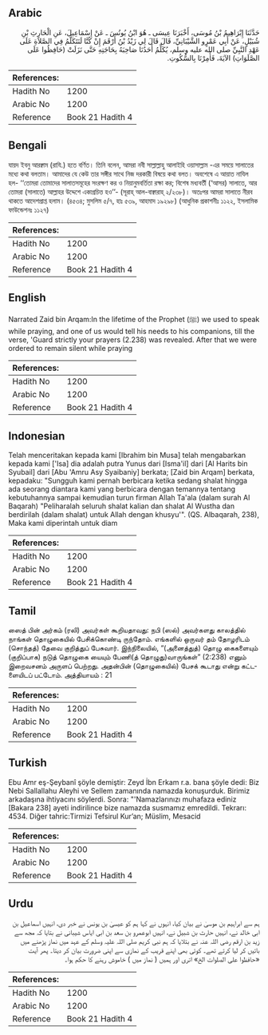 ## Arabic


<div dir="rtl" lang="ar" style={{fontSize:'larger',backgroundColor:'#f8f9fa',padding:20}}>
حَدَّثَنَا إِبْرَاهِيمُ بْنُ مُوسَى، أَخْبَرَنَا عِيسَى ـ هُوَ ابْنُ يُونُسَ ـ عَنْ إِسْمَاعِيلَ، عَنِ الْحَارِثِ بْنِ شُبَيْلٍ، عَنْ أَبِي عَمْرٍو الشَّيْبَانِيِّ، قَالَ قَالَ لِي زَيْدُ بْنُ أَرْقَمَ إِنْ كُنَّا لَنَتَكَلَّمُ فِي الصَّلاَةِ عَلَى عَهْدِ النَّبِيِّ صلى الله عليه وسلم، يُكَلِّمُ أَحَدُنَا صَاحِبَهُ بِحَاجَتِهِ حَتَّى نَزَلَتْ ‏(‏حَافِظُوا عَلَى الصَّلَوَاتِ‏)‏ الآيَةَ، فَأُمِرْنَا بِالسُّكُوتِ‏.‏
</div>
<div style={{backgroundColor:'#f8f9fa',padding:20, marginBottom: 10}}><table> <thead> <tr> <th>References:</th> <th></th> </tr> </thead> <tbody><tr><td>Hadith No</td><td>1200</td></tr><tr><td>Arabic No</td><td>1200</td></tr><tr><td>Reference</td><td>Book 21 Hadith 4</td></tr></tbody></table></div>

## Bengali


<div dir="ltr" lang="bn" style={{fontSize:'larger',backgroundColor:'#f8f9fa',padding:20}}>
যায়দ ইবনু আরক্বাম (রাযি.) হতে বর্ণিত। তিনি বলেন, আমরা নবী সাল্লাল্লাহু আলাইহি ওয়াসাল্লাম -এর সময়ে সালাতের মধ্যে কথা বলতাম। আমাদের যে কেউ তার সঙ্গীর সাথে নিজ দরকারী বিষয়ে কথা বলত। অবশেষে এ আয়াত নাযিল হল- ‘‘তোমরা তোমাদের সালাতসমূহের সংরক্ষণ কর ও নিয়ানুমবর্তিতা রক্ষা কর; বিশেষ মধ্যবর্তী (‘আসর) সালাতে, আর তোমরা (সালাতে) আল্লাহর উদ্দেশে একাগ্রচিত্ত হও’’- (সূরাহ্ আল-বাক্বারাহ্ ২/২৩৮)। অতঃপর আমরা সালাতে নীরব থাকতে আদেশপ্রাপ্ত হলাম। (৪৫৩৪; মুসলিম ৫/৭, হাঃ ৫৩৯, আহমাদ ১৯২৯৮) (আধুনিক প্রকাশনীঃ ১১২২, ইসলামিক ফাউন্ডেশনঃ ১১২৭)
</div>
<div style={{backgroundColor:'#f8f9fa',padding:20, marginBottom: 10}}><table> <thead> <tr> <th>References:</th> <th></th> </tr> </thead> <tbody><tr><td>Hadith No</td><td>1200</td></tr><tr><td>Arabic No</td><td>1200</td></tr><tr><td>Reference</td><td>Book 21 Hadith 4</td></tr></tbody></table></div>

## English


<div dir="ltr" lang="en" style={{fontSize:'larger',backgroundColor:'#f8f9fa',padding:20}}>
Narrated Zaid bin Arqam:In the lifetime of the Prophet (ﷺ) we used to speak while praying, and one of us would tell his needs to his companions, till the verse, 'Guard strictly your prayers (2.238) was revealed. After that we were ordered to remain silent while praying
</div>
<div style={{backgroundColor:'#f8f9fa',padding:20, marginBottom: 10}}><table> <thead> <tr> <th>References:</th> <th></th> </tr> </thead> <tbody><tr><td>Hadith No</td><td>1200</td></tr><tr><td>Arabic No</td><td>1200</td></tr><tr><td>Reference</td><td>Book 21 Hadith 4</td></tr></tbody></table></div>

## Indonesian


<div dir="ltr" lang="id" style={{fontSize:'larger',backgroundColor:'#f8f9fa',padding:20}}>
Telah menceritakan kepada kami [Ibrahim bin Musa] telah mengabarkan kepada kami ['Isa] dia adalah putra Yunus dari [Isma'il] dari [Al Harits bin Syubail] dari [Abu 'Amru Asy Syaibaniy] berkata; [Zaid bin Arqam] berkata, kepadaku: "Sungguh kami pernah berbicara ketika sedang shalat hingga ada seorang diantara kami yang berbicara dengan temannya tentang kebutuhannya sampai kemudian turun firman Allah Ta'ala (dalam surah Al Baqarah) "Peliharalah seluruh shalat kalian dan shalat Al Wustha dan berdirilah (dalam shalat) untuk Allah dengan khusyu'". (QS. Albaqarah, 238), Maka kami diperintah untuk diam
</div>
<div style={{backgroundColor:'#f8f9fa',padding:20, marginBottom: 10}}><table> <thead> <tr> <th>References:</th> <th></th> </tr> </thead> <tbody><tr><td>Hadith No</td><td>1200</td></tr><tr><td>Arabic No</td><td>1200</td></tr><tr><td>Reference</td><td>Book 21 Hadith 4</td></tr></tbody></table></div>

## Tamil


<div dir="ltr" lang="ta" style={{fontSize:'larger',backgroundColor:'#f8f9fa',padding:20}}>
ஸைத் பின் அர்கம் (ரலி) அவர்கள் கூறியதாவது: நபி (ஸல்) அவர்களது காலத்தில் நாங்கள் தொழுகையில் பேசிக்கொண்டி ருந்தோம். எங்களில் ஒருவர் தம் தோழரிடம் (சொந்தத்) தேவை குறித்துப் பேசுவார். இந்நிலையில், “(அனைத்துத்) தொழு கைகளையும் (குறிப்பாக) நடுத் தொழுகை யையும் பேணி(த் தொழுது)வாருங்கள்” (2:238) எனும் இறைவசனம் அருளப் பெற்றது. அதன்பின் (தொழுகையில்) பேசக் கூடாது என்று கட்டளையிடப் பட்டோம். அத்தியாயம் : 21
</div>
<div style={{backgroundColor:'#f8f9fa',padding:20, marginBottom: 10}}><table> <thead> <tr> <th>References:</th> <th></th> </tr> </thead> <tbody><tr><td>Hadith No</td><td>1200</td></tr><tr><td>Arabic No</td><td>1200</td></tr><tr><td>Reference</td><td>Book 21 Hadith 4</td></tr></tbody></table></div>

## Turkish


<div dir="ltr" lang="tr" style={{fontSize:'larger',backgroundColor:'#f8f9fa',padding:20}}>
Ebu Amr eş-Şeybanî şöyle demiştir: Zeyd İbn Erkam r.a. bana şöyle de­di: Biz Nebi Sallallahu Aleyhi ve Sellem zamanında namazda konuşurduk. Birimiz arkadaşına ihtiyacını söylerdi. Sonra: "'Namazlarınızı muhafaza ediniz [Bakara 238] ayeti indirilince bize namazda susmamız emredildi. Tekrarı: 4534. Diğer tahric:Tirmizi Tefsirul Kur’an; Müslim, Mesacid
</div>
<div style={{backgroundColor:'#f8f9fa',padding:20, marginBottom: 10}}><table> <thead> <tr> <th>References:</th> <th></th> </tr> </thead> <tbody><tr><td>Hadith No</td><td>1200</td></tr><tr><td>Arabic No</td><td>1200</td></tr><tr><td>Reference</td><td>Book 21 Hadith 4</td></tr></tbody></table></div>

## Urdu


<div dir="rtl" lang="ur" style={{fontSize:'larger',backgroundColor:'#f8f9fa',padding:20}}>
ہم سے ابراہیم بن موسیٰ نے بیان کیا، انہوں نے کہا ہم کو عیسیٰ بن یونس نے خبر دی، انہیں اسماعیل بن ابی خالد نے، انہیں حارث بن شبیل نے، انہیں ابوعمرو بن سعد بن ابی ایاس شیبانی نے بتایا کہ مجھ سے زید بن ارقم رضی اللہ عنہ نے بتلایا کہ ہم نبی کریم صلی اللہ علیہ وسلم کے عہد میں نماز پڑھنے میں باتیں کر لیا کرتے تھے۔ کوئی بھی اپنے قریب کے نمازی سے اپنی ضرورت بیان کر دیتا۔ پھر آیت «حافظوا على الصلوات‏ الخ» اتری اور ہمیں ( نماز میں ) خاموش رہنے کا حکم ہوا۔
</div>
<div style={{backgroundColor:'#f8f9fa',padding:20, marginBottom: 10}}><table> <thead> <tr> <th>References:</th> <th></th> </tr> </thead> <tbody><tr><td>Hadith No</td><td>1200</td></tr><tr><td>Arabic No</td><td>1200</td></tr><tr><td>Reference</td><td>Book 21 Hadith 4</td></tr></tbody></table></div>